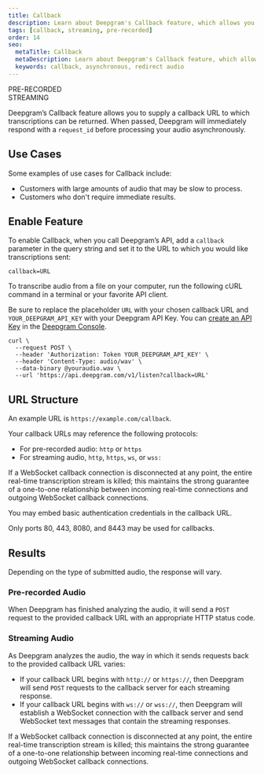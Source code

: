 ---
title: Callback
description: Learn about Deepgram's Callback feature, which allows you to have your submitted audio processed asynchronously.
tags: [callback, streaming, pre-recorded]
order: 14
seo:
  metaTitle: Callback
  metaDescription: Learn about Deepgram's Callback feature, which allows you to have your submitted audio processed asynchronously.
  keywords: callback, asynchronous, redirect audio
---

<div class="badge">PRE-RECORDED</div>
<div class="badge">STREAMING</div>

Deepgram’s Callback feature allows you to supply a callback URL to which transcriptions can be returned. When passed, Deepgram will immediately respond with a `request_id` before processing your audio asynchronously.

## Use Cases

Some examples of use cases for Callback include:

- Customers with large amounts of audio that may be slow to process.
- Customers who don't require immediate results.

## Enable Feature

To enable Callback, when you call Deepgram’s API, add a `callback` parameter in the query string and set it to the URL to which you would like transcriptions sent:

`callback=URL`

To transcribe audio from a file on your computer, run the following cURL command in a terminal or your favorite API client.

<Alert type="info">

Be sure to replace the placeholder `URL` with your chosen callback URL and `YOUR_DEEPGRAM_API_KEY` with your Deepgram API Key. You can [create an API Key](/documentation/getting-started/authentication/#create-an-api-key) in the [Deepgram Console](https://console.deepgram.com).

</Alert>

<CodeGroup title="curl">

<CodeBlock label="curl" active>

```curl
curl \
  --request POST \
  --header 'Authorization: Token YOUR_DEEPGRAM_API_KEY' \
  --header 'Content-Type: audio/wav' \
  --data-binary @youraudio.wav \
  --url 'https://api.deepgram.com/v1/listen?callback=URL'
```

</CodeBlock>

</CodeGroup>

## URL Structure

An example URL is `https://example.com/callback`.

Your callback URLs may reference the following protocols:

- For pre-recorded audio: `http` or `https`
- For streaming audio, `http`, `https`, `ws`, or `wss:`

<Alert type="warning">

If a WebSocket callback connection is disconnected at any point, the entire real-time transcription stream is killed; this maintains the strong guarantee of a one-to-one relationship between incoming real-time connections and outgoing WebSocket callback connections.

</Alert>

<Alert type="info">

You may embed basic authentication credentials in the callback URL.

Only ports 80, 443, 8080, and 8443 may be used for callbacks.

</Alert>

## Results

Depending on the type of submitted audio, the response will vary.

### Pre-recorded Audio

 When Deepgram has finished analyzing the audio, it will send a `POST` request to the provided callback URL with an appropriate HTTP status code.

### Streaming Audio

As Deepgram analyzes the audio, the way in which it sends requests back to the provided callback URL varies:

- If your callback URL begins with `http://` or `https://`, then Deepgram will send `POST` requests to the callback server for each streaming response.
- If your callback URL begins with `ws://` or `wss://`, then Deepgram will establish a WebSocket connection with the callback server and send WebSocket text messages that contain the streaming responses.

<Alert type="warning">

If a WebSocket callback connection is disconnected at any point, the entire real-time transcription stream is killed; this maintains the strong guarantee of a one-to-one relationship between incoming real-time connections and outgoing WebSocket callback connections.

</Alert>